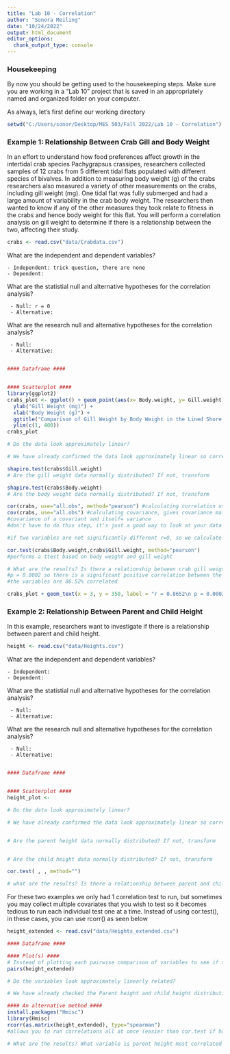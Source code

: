 ```yaml
---
title: "Lab 10 - Correlation"
author: "Sonora Meiling"
date: "10/24/2022"
output: html_document
editor_options: 
  chunk_output_type: console
---
```

### Housekeeping
By now you should be getting used to the housekeeping steps. Make sure you are working in a "Lab 10" project that is saved in an appropriately named and organized folder on your computer. 

As always, let's first define our working directory

```r
setwd("C:/Users/sonor/Desktop/MES 503/Fall 2022/Lab 10 - Correlation")

```

### Example 1: Relationship Between Crab Gill and Body Weight
In an effort to understand how food preferences affect growth in the intertidal crab species Pachygrapsus crassipes, researchers collected samples of 12 crabs from 5 different tidal flats populated with different species of bivalves. In addition to measuring body weight (g) of the crabs researchers also measured a variety of other measurements on the crabs, including gill weight (mg). One tidal flat was fully submerged and had a large amount of variability in the crab body weight. The researchers then wanted to know if any of the other measures they took relate to fitness in the crabs and hence body weight for this flat. You will perform a correlation analysis on gill weight to determine if there is a relationship between the two, affecting their study.

```r
crabs <- read.csv("data/Crabdata.csv")
```

What are the independent and dependent variables?

    - Independent: trick question, there are none
    - Dependent:

What are the statistial null and alternative hypotheses for the correlation analysis?

     - Null: r = 0
     - Alternative: 

What are the research null and alternative hypotheses for the correlation analysis?

     - Null:
     - Alternative:
     
```r
#### Dataframe ####


#### Scatterplot ####
library(ggplot2)
crabs_plot <- ggplot() + geom_point(aes(x= Body.weight, y= Gill.weight), data = crabs) + 
  ylab("Gill Weight (mg)") +
  xlab("Body Weight (g)") +
  ggtitle("Comparison of Gill Weight by Body Weight in the Lined Shore Crab") +
  ylim(c(1, 400))
crabs_plot

# Do the data look approximately linear?

```

```r
# We have already confirmed the data look approximately linear so correlation analysis should be appropriate, but let's confirm statistically

shapiro.test(crabs$Gill.weight)
# Are the gill weight data normally distributed? If not, transform

shapiro.test(crabs$Body.weight)
# Are the body weight data normally distributed? If not, transform

```

```r
cor(crabs, use="all.obs", method="pearson") #calculating correlation using pearson, gives correlation matrix
cov(crabs, use="all.obs") #calculating covariance, gives covariance matrix
#covariance of a covariant and itself= variance
#don't have to do this step, it's just a good way to look at your data beforehand

#if two variables are not significantly different r=0, so we calculate a tstat from r to perform a ttest (because ttests are centered around 0)

cor.test(crabs$Body.weight,crabs$Gill.weight, method="pearson")
#performs a ttest based on body weight and gill weight

# What are the results? Is there a relationship between crab gill weigt and body weight? If so, in what direction? How strong is the relationship? (don't forget to report both Pearson's r and p)
#p = 0.0002 so there is a significant positive correlation between the two variables
#the variables are 86.52% correlated

crabs_plot + geom_text(x = 3, y = 350, label = "r = 0.8652\n p = 0.0002")
```

### Example 2: Relationship Between Parent and Child Height
In this example, researchers want to investigate if there is a relationship between parent and child height.

```r
height <- read.csv("data/Heights.csv")
```

What are the independent and dependent variables?

    - Independent: 
    - Dependent:

What are the statistial null and alternative hypotheses for the correlation analysis?

     - Null:
     - Alternative: 

What are the research null and alternative hypotheses for the correlation analysis?

     - Null:
     - Alternative:
     
```r
#### Dataframe ####


#### Scatterplot ####
height_plot <- 

# Do the data look approximately linear?

```

```r
# We have already confirmed the data look approximately linear so correlation analysis should be appropriate, but let's confirm statistically


# Are the parent height data normally distributed? If not, transform


# Are the child height data normally distributed? If not, transform

```

```r
cor.test( , , method="") 

# what are the results? Is there a relationship between parent and child height? If so, in what direction? How strong is the relationship? (don't forget to report both spearman's p and p)


```

For these two examples we only had 1 correlation test to run, but sometimes you may collect multiple covariates that you wish to test so it becomes tedious to run each individual test one at a time. Instead of using cor.test(), in these cases, you can use rcorr() as seen below

```r
height_extended <- read.csv("data/Heights_extended.csv")
```

```r
#### Dataframe ####

#### Plot(s) ####
# Instead of plotting each pairwise comparison of variables to see if they have a linear relationship we can use the pairs() function to make them all at once
pairs(height_extended)

# Do the variables look approximately linearly related?

```

```r
# We have already checked the Parent height and child height distributions and know they can't be transformed to be normal, meaning we need to use the non-parametric spearman's correlation test instead
```


```r
#### An alternative method #### 
install.packages("Hmisc")
library(Hmisc)
rcorr(as.matrix(height_extended), type="spearman")
#allows you to run correlations all at once (easier than cor.test if have multiple correlation tests to run because you don't have to run ttest on every pair of variables, spits out matrix with p-values)

# What are the results? What variable is parent height most correlated with? What about child height? (don't forget to report both spearman's p and p)


```

